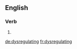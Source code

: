 ==English==

===Verb===
{{head|en}}

# {{present participle of|dysregulate|lang=en}}

[[de:dysregulating]]
[[fr:dysregulating]]